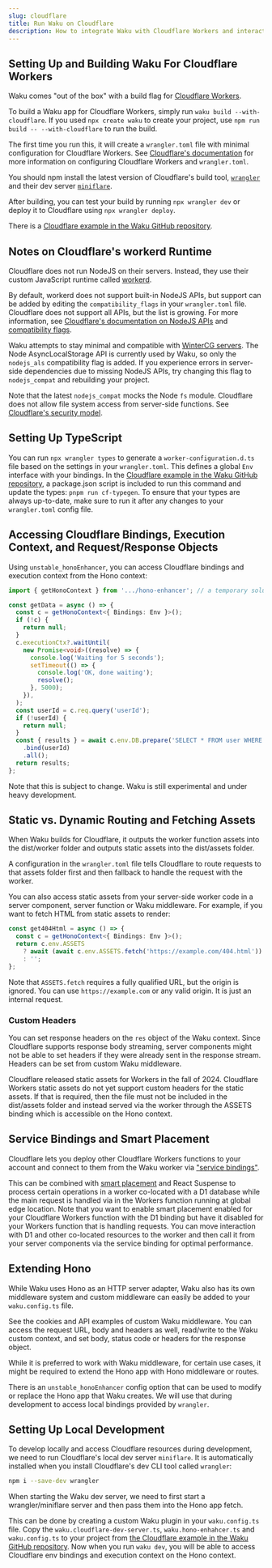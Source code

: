 ```yaml
---
slug: cloudflare
title: Run Waku on Cloudflare
description: How to integrate Waku with Cloudflare Workers and interact with Cloudflare bindings and other resources.
---
```


## Setting Up and Building Waku For Cloudflare Workers

Waku comes "out of the box" with a build flag for [Cloudflare Workers](https://developers.cloudflare.com/workers/).

To build a Waku app for Cloudflare Workers, simply run `waku build --with-cloudflare`. If you used `npx create waku` to create your project, use `npm run build -- --with-cloudflare` to run the build.

The first time you run this, it will create a `wrangler.toml` file with minimal configuration for Cloudflare Workers. See [Cloudflare's documentation](https://developers.cloudflare.com/workers/wrangler/configuration/) for more information on configuring Cloudflare Workers and `wrangler.toml`.

You should npm install the latest version of Cloudflare's build tool, [`wrangler`](https://www.npmjs.com/package/wrangler) and their dev server [`miniflare`](https://www.npmjs.com/package/miniflare).

After building, you can test your build by running `npx wrangler dev` or deploy it to Cloudflare using `npx wrangler deploy`.

There is a [Cloudflare example in the Waku GitHub repository](https://github.com/wakujs/waku/tree/main/examples/07_cloudflare).

## Notes on Cloudflare's workerd Runtime

Cloudflare does not run NodeJS on their servers. Instead, they use their custom JavaScript runtime called [workerd](https://github.com/cloudflare/workerd).

By default, workerd does not support built-in NodeJS APIs, but support can be added by editing the `compatibility_flags` in your `wrangler.toml` file. Cloudflare does not support all APIs, but the list is growing. For more information, see [Cloudflare's documentation on NodeJS APIs](https://developers.cloudflare.com/workers/runtime-apis/nodejs/) and [compatibility flags](https://developers.cloudflare.com/workers/configuration/compatibility-dates/#setting-compatibility-flags).

Waku attempts to stay minimal and compatible with [WinterCG servers](https://wintercg.org/). The Node AsyncLocalStorage API is currently used by Waku, so only the `nodejs_als` compatibility flag is added. If you experience errors in server-side dependencies due to missing NodeJS APIs, try changing this flag to `nodejs_compat` and rebuilding your project.

Note that the latest `nodejs_compat` mocks the Node `fs` module. Cloudflare does not allow file system access from server-side functions. See [Cloudflare's security model](https://developers.cloudflare.com/workers/reference/security-model/).

## Setting Up TypeScript

You can run `npx wrangler types` to generate a `worker-configuration.d.ts` file based on the settings in your `wrangler.toml`. This defines a global `Env` interface with your bindings. In the [Cloudflare example in the Waku GitHub repository](https://github.com/wakujs/waku/tree/main/examples/07_cloudflare), a package.json script is included to run this command and update the types: `pnpm run cf-typegen`. To ensure that your types are always up-to-date, make sure to run it after any changes to your `wrangler.toml` config file.

## Accessing Cloudflare Bindings, Execution Context, and Request/Response Objects

Using `unstable_honoEnhancer`, you can access Cloudflare bindings and execution context from the Hono context:

```ts
import { getHonoContext } from '.../hono-enhancer'; // a temporary solution. will be replaced later

const getData = async () => {
  const c = getHonoContext<{ Bindings: Env }>();
  if (!c) {
    return null;
  }
  c.executionCtx?.waitUntil(
    new Promise<void>((resolve) => {
      console.log('Waiting for 5 seconds');
      setTimeout(() => {
        console.log('OK, done waiting');
        resolve();
      }, 5000);
    }),
  );
  const userId = c.req.query('userId');
  if (!userId) {
    return null;
  }
  const { results } = await c.env.DB.prepare('SELECT * FROM user WHERE id = ?')
    .bind(userId)
    .all();
  return results;
};
```

Note that this is subject to change. Waku is still experimental and under heavy development.

## Static vs. Dynamic Routing and Fetching Assets

When Waku builds for Cloudflare, it outputs the worker function assets into the dist/worker folder and outputs static assets into the dist/assets folder.

A configuration in the `wrangler.toml` file tells Cloudflare to route requests to that assets folder first and then fallback to handle the request with the worker.

You can also access static assets from your server-side worker code in a server component, server function or Waku middleware. For example, if you want to fetch HTML from static assets to render:

```ts
const get404Html = async () => {
  const c = getHonoContext<{ Bindings: Env }>();
  return c.env.ASSETS
    ? await (await c.env.ASSETS.fetch('https://example.com/404.html')).text()
    : '';
};
```

Note that `ASSETS.fetch` requires a fully qualified URL, but the origin is ignored. You can use `https://example.com` or any valid origin. It is just an internal request.

### Custom Headers

You can set response headers on the `res` object of the Waku context. Since Cloudflare supports response body streaming, server components might not be able to set headers if they were already sent in the response stream. Headers can be set from custom Waku middleware.

Cloudflare released static assets for Workers in the fall of 2024. Cloudflare Workers static assets do not yet support custom headers for the static assets. If that is required, then the file must not be included in the dist/assets folder and instead served via the worker through the ASSETS binding which is accessible on the Hono context.

## Service Bindings and Smart Placement

Cloudflare lets you deploy other Cloudflare Workers functions to your account and connect to them from the Waku worker via ["service bindings"](https://developers.cloudflare.com/workers/runtime-apis/bindings/service-bindings/).

This can be combined with [smart placement](https://developers.cloudflare.com/workers/configuration/smart-placement/) and React Suspense to process certain operations in a worker co-located with a D1 database while the main request is handled via in the Workers function running at global edge location. Note that you want to enable smart placement enabled for your Cloudflare Workers function with the D1 binding but have it disabled for your Workers function that is handling requests. You can move interaction with D1 and other co-located resources to the worker and then call it from your server components via the service binding for optimal performance.

## Extending Hono

While Waku uses Hono as an HTTP server adapter, Waku also has its own middleware system and custom middleware can easily be added to your `waku.config.ts` file.

See the cookies and API examples of custom Waku middleware. You can access the request URL, body and headers as well, read/write to the Waku custom context, and set body, status code or headers for the response object.

While it is preferred to work with Waku middleware, for certain use cases, it might be required to extend the Hono app with Hono middleware or routes.

There is an `unstable_honoEnhancer` config option that can be used to modify or replace the Hono app that Waku creates. We will use that during development to access local bindings provided by `wrangler`.

## Setting Up Local Development

To develop locally and access Cloudflare resources during development, we need to run Cloudflare's local dev server `miniflare`. It is automatically installed when you install Cloudflare's dev CLI tool called `wrangler`:

```sh
npm i --save-dev wrangler
```

When starting the Waku dev server, we need to first start a wrangler/miniflare server and then pass them into the Hono app fetch.

This can be done by creating a custom Waku plugin in your `waku.config.ts` file. Copy the `waku.cloudflare-dev-server.ts`, `waku.hono-enhahcer.ts` and `waku.config.ts` to your project from [the Cloudflare example in the Waku GitHub repository](https://github.com/wakujs/waku/tree/main/examples/07_cloudflare). Now when you run `waku dev`, you will be able to access Cloudflare env bindings and execution context on the Hono context.
